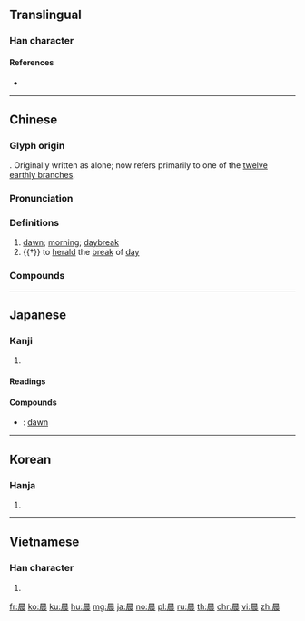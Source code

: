 ==Translingual==

===Han character===
{{Han char|rn=72|rad=日|as=07|sn=11|four=60232|canj=AMMV|ids=⿱日辰}}

====References====
* {{Han ref|kx=0496.120|dkj=13962|dj=0862.160|hdz=21512.030|uh=6668|ud=26216|bh=B1E1|bd=45537}}

----

==Chinese==
{{zh-forms}}

===Glyph origin===
{{Han etym}}
{{Han compound|日|辰|c1=s|c2=p|t1=sun|ls=psc}}. Originally written as {{zh-l|*辰}} alone; {{lang|zh|辰}} now refers primarily to one of the [[十二支|twelve earthly branches]].

===Pronunciation===
{{zh-pron
|m=chén
|c=san4
|mn=qz,tw,xm,zz:sîn
|w=3zen
|mc=y
|oc=y
|cat=n,v
}}

===Definitions===
{{zh-hanzi}}

# [[dawn]]; [[morning]]; [[daybreak]]
# {{†}} {{lb|zh|of cock}} to [[herald]] the [[break]] of [[day]]

===Compounds===
{{zh-der|伺晨鳥|侵晨|凌晨|史晨碑|司晨|孫晨稿席|寥若晨星|拂晨|早晨|明晨|昏定晨省|昧旦晨興|晨光|晨參暮省|晨參暮禮|晨夕|晨操|晨昏|晨昏定省|晨昏顛倒|晨星|晨曦|晨歌|晨炊|晨炊星飯|晨練|晨興夜寐|晨褸|晨跑|晨運|晨鐘暮鼓|晨門|晨間|晨霧|晨風|晨鳧|暮禮晨參|暮鼓晨鐘|清晨|牝雞司晨|牝雞晨鳴|牝雞無晨|翌晨|花晨月夕}}

----

==Japanese==

===Kanji===
{{ja-kanji|grade=|rs=日07}}

# {{defn|lang=ja|sort=日07}}

====Readings====
{{ja-readings|goon=[[じん]] (jin)|kanon=[[しん]] (shin)|kun=[[あした]] (ashita), [[とき]] (toki)}}

====Compounds====
{{der-top|Compounds}}
* {{ja-r|晨明|しんめい}}: [[dawn]]
{{der-bottom}}

----

==Korean==

===Hanja===
{{ko-hanja|hangeul=신|eumhun=|rv=sin|mr=sin|y=sin}}

# {{defn|lang=ko|sort=日07}}

----

==Vietnamese==

===Han character===
{{vi-hantu|[[thần]]|rs=日07}}

# {{defn|lang=vi|sort=日07}}

[[fr:晨]]
[[ko:晨]]
[[ku:晨]]
[[hu:晨]]
[[mg:晨]]
[[ja:晨]]
[[no:晨]]
[[pl:晨]]
[[ru:晨]]
[[th:晨]]
[[chr:晨]]
[[vi:晨]]
[[zh:晨]]